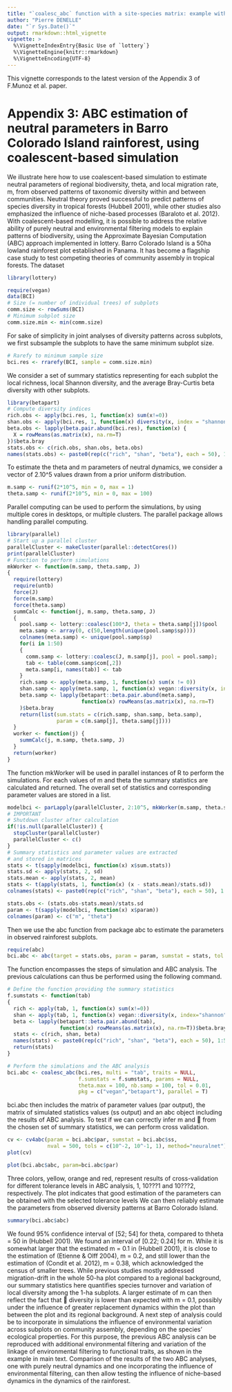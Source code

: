 ```yaml
---
title: "`coalesc_abc` function with a site-species matrix: example with Barro-Colorado dataset."
author: "Pierre DENELLE"
date: "`r Sys.Date()`"
output: rmarkdown::html_vignette
vignette: >
  %\VignetteIndexEntry{Basic Use of `lottery`}
  %\VignetteEngine{knitr::rmarkdown}
  %\VignetteEncoding{UTF-8}
---
```


This vignette corresponds to the latest version of the Appendix 3 of F.Munoz et al. paper.


# Appendix 3: ABC estimation of neutral parameters in Barro Colorado Island rainforest, using coalescent-based simulation 
We illustrate here how to use coalescent-based simulation to estimate neutral parameters of regional biodiversity,
theta, and local migration rate, m, from observed patterns of taxonomic diversity within and between
communities.
Neutral theory proved successful to predict patterns of species diversity in tropical forests (Hubbell 2001),
while other studies also emphasized the influence of niche-based processes (Baraloto et al. 2012).
With coalescent-based modelling, it is possible to address the relative ability of purely neutral and environmental filtering models to explain patterns of biodiversity, using the Approximate Bayesian Computation
(ABC) approach implemented in lottery.
Barro Colorado Island is a 50ha lowland rainforest plot established in Panama. It has become a flagship case
study to test competing theories of community assembly in tropical forests. The dataset

```r

library(lottery)

require(vegan)
data(BCI)
# Size (= number of individual trees) of subplots
comm.size <- rowSums(BCI)
# Minimum subplot size
comm.size.min <- min(comm.size)

```

For sake of simplicity in joint analyses of diversity patterns across subplots, we first subsample the subplots
to have the same minimum subplot size.

```r

# Rarefy to minimum sample size
bci.res <- rrarefy(BCI, sample = comm.size.min)

```

We consider a set of summary statistics representing for each subplot the local richness, local Shannon
diversity, and the average Bray-Curtis beta diversity with other subplots.

```r

library(betapart)
# Compute diversity indices
rich.obs <- apply(bci.res, 1, function(x) sum(x!=0))
shan.obs <- apply(bci.res, 1, function(x) diversity(x, index = "shannon"))
beta.obs <- lapply(beta.pair.abund(bci.res), function(x) {
  X = rowMeans(as.matrix(x), na.rm=T)
})$beta.bray
stats.obs <- c(rich.obs, shan.obs, beta.obs)
names(stats.obs) <- paste0(rep(c("rich", "shan", "beta"), each = 50), 1:50)

```

To estimate the theta and m parameters of neutral dynamics, we consider a vector of 2.10^5 values drawn from a
prior uniform distribution.

```r

m.samp <- runif(2*10^5, min = 0, max = 1)
theta.samp <- runif(2*10^5, min = 0, max = 100)

```

Parallel computing can be used to perform the simulations, by using multiple cores in desktops, or multiple
clusters. The parallel package allows handling parallel computing.

```r


library(parallel)
# Start up a parallel cluster
parallelCluster <- makeCluster(parallel::detectCores())
print(parallelCluster)
# Function to perform simulations
mkWorker <- function(m.samp, theta.samp, J)
{
  require(lottery)
  require(untb)
  force(J)
  force(m.samp)
  force(theta.samp)
  summCalc <- function(j, m.samp, theta.samp, J)
  {
    pool.samp <- lottery::coalesc(100*J, theta = theta.samp[j])$pool
    meta.samp <- array(0, c(50,length(unique(pool.samp$sp))))
    colnames(meta.samp) <- unique(pool.samp$sp)
    for(i in 1:50)
    {
      comm.samp <- lottery::coalesc(J, m.samp[j], pool = pool.samp);
      tab <- table(comm.samp$com[,2])
      meta.samp[i, names(tab)] <- tab
    }
    rich.samp <- apply(meta.samp, 1, function(x) sum(x != 0))
    shan.samp <- apply(meta.samp, 1, function(x) vegan::diversity(x, index = "shannon"))
    beta.samp <- lapply(betapart::beta.pair.abund(meta.samp),
                        function(x) rowMeans(as.matrix(x), na.rm=T)
    )$beta.bray
    return(list(sum.stats = c(rich.samp, shan.samp, beta.samp),
                param = c(m.samp[j], theta.samp[j])))
  }
  worker <- function(j) {
    summCalc(j, m.samp, theta.samp, J)
  }
  return(worker)
}

```

The function mkWorker will be used in parallel instances of R to perform the simulations. For each values of
m and theta the summary statistics are calculated and returned.
The overall set of statistics and corresponding parameter values are stored in a list.

```r

modelbci <- parLapply(parallelCluster, 2:10^5, mkWorker(m.samp, theta.samp, comm.size.min))
# IMPORTANT
# Shutdown cluster after calculation
if(!is.null(parallelCluster)) {
  stopCluster(parallelCluster)
  parallelCluster <- c()
}
# Summary statistics and parameter values are extracted
# and stored in matrices
stats <- t(sapply(modelbci, function(x) x$sum.stats))
stats.sd <- apply(stats, 2, sd)
stats.mean <- apply(stats, 2, mean)
stats <- t(apply(stats, 1, function(x) (x - stats.mean)/stats.sd))
colnames(stats) <- paste0(rep(c("rich", "shan", "beta"), each = 50), 1:50)

stats.obs <- (stats.obs-stats.mean)/stats.sd
param <- t(sapply(modelbci, function(x) x$param))
colnames(param) <- c("m", "theta")

```

Then we use the abc function from package abc to estimate the parameters in observed rainforest subplots.

```r

require(abc)
bci.abc <- abc(target = stats.obs, param = param, sumstat = stats, tol = 0.01, method = "neuralnet")

```

The function \code{coalesc_abc} encompasses the steps of simulation and ABC analysis.
The previous calculations can thus be performed using the following command.

```r

# Define the function providing the summary statistics
f.sumstats <- function(tab)
{
  rich <- apply(tab, 1, function(x) sum(x!=0))
  shan <- apply(tab, 1, function(x) vegan::diversity(x, index="shannon"))
  beta <- lapply(betapart::beta.pair.abund(tab),
                 function(x) rowMeans(as.matrix(x), na.rm=T))$beta.bray
  stats <- c(rich, shan, beta)
  names(stats) <- paste0(rep(c("rich", "shan", "beta"), each = 50), 1:50)
  return(stats)
}

# Perform the simulations and the ABC analysis
bci.abc <- coalesc_abc(bci.res, multi = "tab", traits = NULL,
                       f.sumstats = f.sumstats, params = NULL,
                       theta.max = 100, nb.samp = 100, tol = 0.01,
                       pkg = c("vegan","betapart"), parallel = T)

```

bci.abc then includes the matrix of parameter values (par output), the matrix of simulated statistics values
(ss output) and an abc object including the results of ABC analysis.
To test if we can correctly infer m and  from the chosen set of summary statistics, we can perform cross
validation.

```r

cv <- cv4abc(param = bci.abc$par, sumstat = bci.abc$ss,
             nval = 500, tols = c(10^-2, 10^-1, 1), method="neuralnet")
plot(cv)

```


```r

plot(bci.abc$abc, param=bci.abc$par)

```

Three colors, yellow, orange and red, represent results of cross-validation for different tolerance levels in ABC
analysis, 1, 10???1 and 10???2, respectively.
The plot indicates that good estimation of the parameters can be obtained with the selected tolerance levels
We can then reliably estimate the parameters from observed diversity patterns at Barro Colorado Island.

```r

summary(bci.abc$abc)

```

We found 95% confidence interval of [52; 54] for theta, compared to thheta = 50 in (Hubbell 2001). We found an
interval of [0.22; 0.24] for m. While it is somewhat larger that the estimated m = 0.1 in (Hubbell 2001), it is
close to the estimation of (Etienne & Olff 2004), m = 0.2, and still lower than the estimation of (Condit et al.
2012), m = 0.38, which acknowledged the census of smaller trees. While previous studies mostly addressed
migration-drift in the whole 50-ha plot compared to a regional background, our summary statistics here
quantifies species turnover and variation of local diversity among the 1-ha subplots. A larger estimate of m
can then reflect the fact that  diversity is lower than expected with m = 0.1, possibly under the influence of
greater replacement dynamics within the plot than between the plot and its regional background.
A next step of analysis could be to incorporate in simulations the influence of environmental variation across
subplots on community assembly, depending on the species' ecological properties. For this purpose, the
previous ABC analysis can be reproduced with additional environmental filtering and variation of the linkage
of environmental filtering to functional traits, as shown in the example in main text. Comparison of the
results of the two ABC analyses, one with purely neutral dynamics and one incorporating the influence of
environmental filtering, can then allow testing the influence of niche-based dynamics in the dynamics of the
rainforest.

